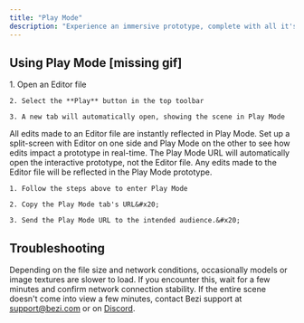 ```yaml
---
title: "Play Mode"
description: "Experience an immersive prototype, complete with all it's animations and interactions."
---
```


## Using Play Mode \[missing gif]

<AccordionGroup>
  <Accordion title="Entering Play Mode" defaultOpen={false}>
    1. Open an Editor file

    2. Select the **Play** button in the top toolbar

    3. A new tab will automatically open, showing the scene in Play Mode
  </Accordion>

  <Accordion title="Seeing real-time edits in Play Mode" defaultOpen={false}>
    All edits made to an Editor file are instantly reflected in Play Mode. Set up a split-screen with Editor on one side and Play Mode on the other to see how edits impact a prototype in real-time.
  </Accordion>

  <Accordion title="Sharing Play Mode prototypes" defaultOpen={false}>
    The Play Mode URL will automatically open the interactive prototype, not the Editor file. Any edits made to the Editor file will be reflected in the Play Mode prototype.&#x20;

    1. Follow the steps above to enter Play Mode

    2. Copy the Play Mode tab's URL&#x20;

    3. Send the Play Mode URL to the intended audience.&#x20;
  </Accordion>
</AccordionGroup>

## Troubleshooting&#x20;

Depending on the file size and network conditions, occasionally models or image textures are slower to load. If you encounter this, wait for a few minutes and confirm network connection stability. If the entire scene doesn't come into view a few minutes, contact Bezi support at [support@bezi.com](mailto:support@bezi.com) or on [Discord](https://bezel.it/community).